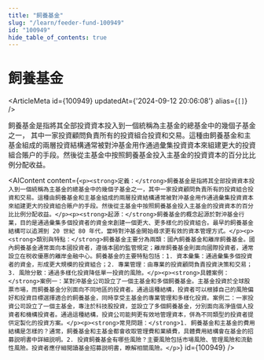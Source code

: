 ```yaml
---
title: "飼養基金"
slug: "/learn/feeder-fund-100949"
id: "100949"
hide_table_of_contents: true
---
```



# 飼養基金

<ArticleMeta id={100949} updatedAt={'2024-09-12 20:06:08'} alias={`[]`} />
<div className='border-solid border-b border-t-0 my-4 border-[var(--ifm-color-gray-300)]' />

飼養基金是指將其全部投資資本投入到一個統稱為主基金的總基金中的幾個子基金之一， 其中一家投資顧問負責所有的投資組合投資和交易。這種由飼養基金和主基金組成的兩層投資結構通常被對沖基金用作通過彙集投資資本來組建更大的投資組合賬户的手段。然後從主基金中按照飼養基金投入主基金的投資資本的百分比比例分配收益。

<AIContent content={`<p><strong>定義：</strong>飼養基金是指將其全部投資資本投入到一個統稱為主基金的總基金中的幾個子基金之一，其中一家投資顧問負責所有的投資組合投資和交易。這種由飼養基金和主基金組成的兩層投資結構通常被對沖基金用作通過彙集投資資本來組建更大的投資組合賬户的手段。然後從主基金中按照飼養基金投入主基金的投資資本的百分比比例分配收益。</p><p><strong>起源：</strong>飼養基金的概念起源於對沖基金行業，目的是通過彙集多個投資者的資金來創建一個更大、更多樣化的投資組合。最早的飼養基金結構可以追溯到 20 世紀 80 年代，當時對沖基金開始尋求更有效的資本管理方式。</p><p><strong>類別與特點：</strong>飼養基金主要分為兩類：國內飼養基金和離岸飼養基金。國內飼養基金通常面向本國投資者，遵循本國的監管規定；離岸飼養基金則面向國際投資者，通常設立在税收優惠的離岸金融中心。飼養基金的主要特點包括：1. 資本彙集：通過彙集多個投資者的資金，形成更大規模的投資組合；2. 專業管理：由專業的投資顧問負責投資決策和交易；3. 風險分散：通過多樣化投資降低單一投資的風險。</p><p><strong>具體案例：</strong>案例一：某對沖基金公司設立了一個主基金和多個飼養基金。主基金投資於全球股票市場，而飼養基金分別面向不同地區的投資者。通過這種結構，投資者可以根據自己的風險偏好和投資目標選擇適合的飼養基金，同時享受主基金的專業管理和多樣化投資。案例二：一家投資公司設立了一個主基金，專注於科技股投資，並設立了多個飼養基金，分別面向高淨值個人投資者和機構投資者。通過這種結構，投資公司能夠更有效地管理資本，併為不同類型的投資者提供定製化的投資方案。</p><p><strong>常見問題：</strong>1. 飼養基金和主基金的費用結構是怎樣的？通常，飼養基金和主基金都會收取管理費和業績費，具體費用結構會在基金的招募説明書中詳細説明。2. 投資飼養基金有哪些風險？主要風險包括市場風險、管理風險和流動性風險。投資者應仔細閲讀基金招募説明書，瞭解相關風險。</p>`} id={100949} />
